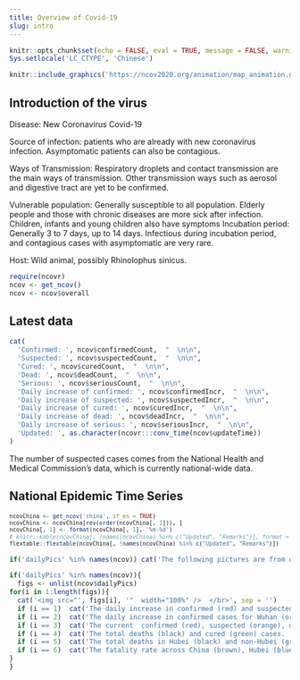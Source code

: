 ```yaml
---
title: Overview of Covid-19
slug: intro
---
```


```r
knitr::opts_chunk$set(echo = FALSE, eval = TRUE, message = FALSE, warning = FALSE, error = FALSE)
Sys.setlocale('LC_CTYPE', 'Chinese')
```


```r
knitr::include_graphics('https://ncov2020.org/animation/map_animation.gif')
```

## Introduction of the virus

Disease: New Coronavirus Covid-19

Source of infection: patients who are already with new coronavirus infection. Asymptomatic patients can also be contagious.

Ways of Transmission: Respiratory droplets and contact transmission are the main ways of transmission. Other transmission ways such as aerosol and digestive tract are yet to be confirmed.

Vulnerable population: Generally susceptible to all population. Elderly people and those with chronic diseases are more sick after infection. Children, infants and young children also have symptoms
Incubation period: Generally 3 to 7 days, up to 14 days. Infectious during incubation period, and contagious cases with asymptomatic are very rare.

Host: Wild animal, possibly Rhinolophus sinicus. 


```r
require(ncovr)
ncov <- get_ncov()
ncov <- ncov$overall
```

## Latest data

```r
cat(
  'Confirmed: ', ncov$confirmedCount,  "  \n\n",
  'Suspected: ', ncov$suspectedCount,  "  \n\n",
  'Cured: ', ncov$curedCount,  "  \n\n",
  'Dead: ', ncov$deadCount,  "  \n\n",
  'Serious: ', ncov$seriousCount,  "  \n\n",
  'Daily increase of confirmed: ', ncov$confirmedIncr,  "  \n\n",
  'Daily increase of suspected: ', ncov$suspectedIncr,  "  \n\n",
  'Daily increase of cured: ', ncov$curedIncr,  "  \n\n",
  'Daily increase of dead: ', ncov$deadIncr,  "  \n\n",
  'Daily increase of serious: ', ncov$seriousIncr,  "  \n\n",
  'Updated: ', as.character(ncovr:::conv_time(ncov$updateTime))
)
```
The number of suspected cases comes from the National Health and Medical Commission's data, which is currently national-wide data.

## National Epidemic Time Series

<small>

```r
ncovChina <- get_ncov('china', if_en = TRUE)
ncovChina <- ncovChina[rev(order(ncovChina[, 1])), ]
ncovChina[, 1] <- format(ncovChina[, 1], '%m-%d')
# knitr::kable(ncovChina[, !names(ncovChina) %in% c("Updated", "Remarks")], format = "html", row.names = FALSE)
flextable::flextable(ncovChina[, !names(ncovChina) %in% c("Updated", "Remarks")])
```

</small>


```r
if('dailyPics' %in% names(ncov)) cat('The following pictures are from dxy.cn.')
```


```r

if('dailyPics' %in% names(ncov)){
  figs <- unlist(ncov$dailyPics)
for(i in 1:length(figs)){
  cat('<img src="', figs[i], '"  width="100%" />  </br>', sep = '')
  if (i == 1)  cat('The daily increase in confirmed (red) and suspected (orange) cases.  </br></br>')
  if (i == 2)  cat('The daily increase in confirmed cases for Wuhan (orange), Hubei (red), and non-Hubei (blue). </br></br>')
  if (i == 3)  cat('The current  confirmed (red), suspected (orange), observed (green) cases, and the sum of them (blue).  </br></br>')
  if (i == 4)  cat('The total deaths (black) and cured (green) cases.  </br></br>')
  if (i == 5)  cat('The total deaths in Hubei (black) and non-Hubei (gray), and the total cured cases in Hubei (light green) and non-Hubei (dark green).  </br></br>')
  if (i == 6)  cat('The fatality rate across China (brown), Hubei (blue), and non-Hubei (gray).  </br></br>')
}
}
```
